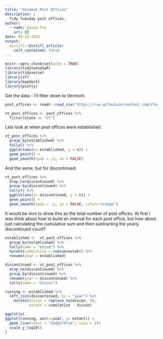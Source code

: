 ```yaml
---
title: "Vermont Post Offices"
description: |
  Tidy Tuesday post offices.
author:
  - name: David Fox
    url: {}
date: 04-14-2021
output:
  distill::distill_article:
    self_contained: false
---
```


```r
knitr::opts_chunk$set(echo = TRUE)
library(tidytuesdayR)
library(tidyverse)
library(sf)
library(mapdeck)
library(plotly)
```

Get the data - I'll filter down to Vermont.

```r
post_offices <- readr::read_csv('https://raw.githubusercontent.com/rfordatascience/tidytuesday/master/data/2021/2021-04-13/post_offices.csv')

vt_post_offices <- post_offices %>% 
  filter(state == "VT")
```

Lets look at when post offices were established.

```r
vt_post_offices %>%
  group_by(established) %>%
  tally() %>% 
  ggplot(aes(x= established, y = n)) +
  geom_point() +
  geom_smooth(span = .1, se = FALSE)
```

And the same, but for discontinued.

```r
vt_post_offices %>%
  drop_na(discontinued) %>% 
  group_by(discontinued) %>%
  tally() %>% 
  ggplot(aes(x= discontinued, y = n)) +
  geom_point() +
  geom_smooth(span = .1, se = FALSE, color="orange")
```

It would be nice to show this as the total number of post offices. At first I was think about how to build an interval for each post office, but how about just calculating the cumulative sum and then subtracting the yearly discontinued count?

```r
established <-  vt_post_offices %>%
  group_by(established) %>%
  tally(name = "estab") %>%
  mutate(cumulative = cumsum(estab)) %>% 
  rename(year = established)

discontinued <- vt_post_offices %>%
  drop_na(discontinued) %>% 
  group_by(discontinued) %>%
  rename(year = discontinued) %>% 
  tally(name = "discon")

running <- established %>% 
  left_join(discontinued, by = "year") %>% 
    mutate(discon = replace_na(discon, 0),
           extant = cumulative - discon)

ggplotly(
ggplot(running, aes(x=year, y= extant)) +
  geom_line(color = "dodgerblue", size = 1)+
  scale_y_log10()
)
```
